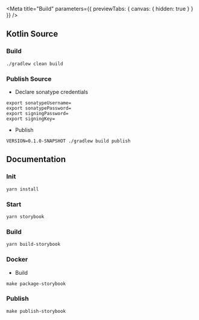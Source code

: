 
<Meta title="Build" parameters={{ previewTabs: { canvas: { hidden: true } } }} />

## Kotlin Source

### Build
```
./gradlew clean build
```

### Publish Source

 * Declare sonatype credentials
```
export sonatypeUsername=
export sonatypePassword=
export signingPassword=
export signingKey=
```
 * Publish
```
VERSION=0.1.0-SNAPSHOT ./gradlew build publish
```

## Documentation

### Init
```
yarn install
```

### Start
```
yarn storybook
```

### Build
```
yarn build-storybook
```

### Docker
 * Build
```
make package-storybook
```

### Publish
```
make publish-storybook
```

